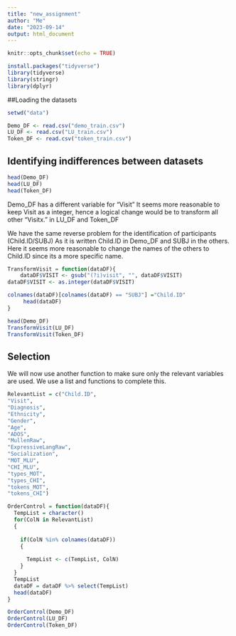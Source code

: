```yaml
---
title: "new_assignment"
author: "Me"
date: "2023-09-14"
output: html_document
---
```


```r
knitr::opts_chunk$set(echo = TRUE)

install.packages("tidyverse")
library(tidyverse)
library(stringr)
library(dplyr)
```

##Loading the datasets
```r
setwd("data")

Demo_DF <- read.csv("demo_train.csv")
LU_DF <- read.csv("LU_train.csv")
Token_DF <- read.csv("token_train.csv")

```
## Identifying indifferences between datasets
```r
head(Demo_DF)
head(LU_DF)
head(Token_DF)
```
Demo_DF has a different variable for "Visit"
It seems more reasonable to keep Visit as a integer, hence a logical change would be to transform all other "Visitx." in LU_DF and Token_DF 

We have the same reverse problem for the identification of participants (Child.ID/SUBJ)
As it is written Child.ID in Demo_DF and SUBJ in the others. 
Here it seems more reasonable to change the names of the others to Child.ID since its a more specific name.
```r
TransformVisit = function(dataDF){
    dataDF$VISIT <- gsub("(?i)visit", "", dataDF$VISIT)
dataDF$VISIT <- as.integer(dataDF$VISIT)

colnames(dataDF)[colnames(dataDF) == "SUBJ"] ="Child.ID"
     head(dataDF)   
}

head(Demo_DF)
TransformVisit(LU_DF)
TransformVisit(Token_DF)

```
## Selection
We will now use another function to make sure only the relevant variables are used.
We use a list and functions to complete this.
```r
RelevantList = c("Child.ID",
"Visit",
"Diagnosis",
"Ethnicity",
"Gender",
"Age",
"ADOS",
"MullenRaw",
"ExpressiveLangRaw",
"Socialization",
"MOT_MLU",
"CHI_MLU",
"types_MOT",
"types_CHI",
"tokens_MOT",
"tokens_CHI")

OrderControl = function(dataDF){
  TempList = character()
  for(ColN in RelevantList)
  {
    
    if(ColN %in% colnames(dataDF))
    {
      
      TempList <- c(TempList, ColN)
    }
  }
  TempList
  dataDF = dataDF %>% select(TempList) 
  head(dataDF)
}

OrderControl(Demo_DF)
OrderControl(LU_DF)
OrderControl(Token_DF)
```


